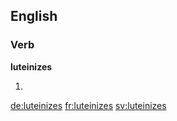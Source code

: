 ==English==

===Verb===
'''luteinizes'''

# {{third-person singular of|luteinize}}

[[de:luteinizes]]
[[fr:luteinizes]]
[[sv:luteinizes]]